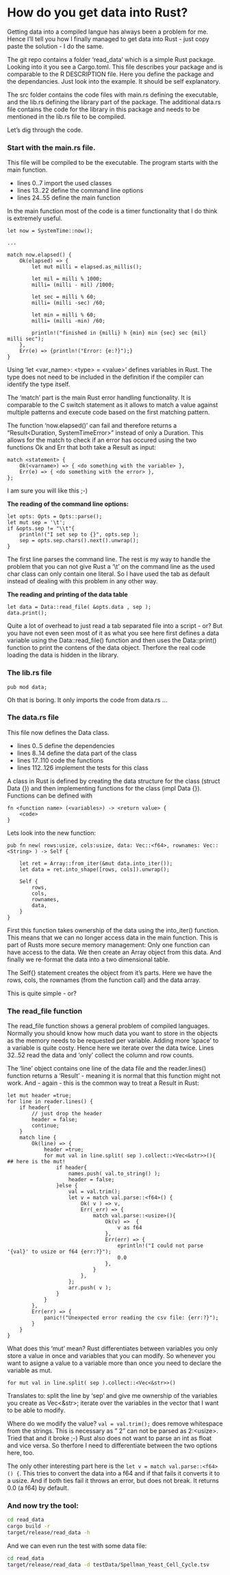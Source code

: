 # How do you get data into Rust?

Getting data into a compiled langue has always been a problem for me.
Hence I'll tell you how I finally managed to get data into Rust - just copy paste the solution - I do the same.

The git repo contains a folder 'read_data' which is a simple Rust package.
Looking into it you see a Cargo.toml. This file describes your package and is comparable to the R DESCRIPTION file.
Here you define the package and the dependancies. Just look into the example. It should be self explanatory.

The src folder contains the code files with main.rs defining the executable, and the lib.rs defining the library part of the package.
The additional data.rs file contains the code for the library in this package and needs to be mentioned in the lib.rs file to be compiled.


Let's dig through the code.


### Start with the main.rs file. 

This file will be compiled to be the executable. The program starts with the main function.

- lines 0..7   import the used classes
- lines 13..22 define the command line options
- lines 24..55 define the main function

In the main function most of the code is a timer functionality that I do think is extremely useful.

```
let now = SystemTime::now();

...

match now.elapsed() {
    Ok(elapsed) => {
        let mut milli = elapsed.as_millis();
        
        let mil = milli % 1000;
        milli= (milli - mil) /1000;

        let sec = milli % 60;
        milli= (milli -sec) /60;

        let min = milli % 60;
        milli= (milli -min) /60;

        println!("finished in {milli} h {min} min {sec} sec {mil} milli sec");
    },
    Err(e) => {println!("Error: {e:?}");}
}
```

Using 'let \<var_name\>: \<type\> = \<value\>' defines variables in Rust.
The type does not need to be included in the definition if the compiler can identify the type itself.


The 'match' part is the main Rust error handling functionality. It is comparable to the C switch statement as it allows to match a value against multiple patterns and execute code based on the first matching pattern. 

The function 'now.elapsed()' can fail and therefore returns a "Result\<Duration, SystemTimeError\>" instead of only a Duration.
This allows for the match to check if an error has occured using the two functions Ok and Err that both take a Result as input:

```
match <statement> {
    Ok(<varname>) => { <do something with the variable> },
    Err(e) => { <do something with the error> },
};
```

I am sure you will like this ;-)


**The reading of the command line options:** 

```
let opts: Opts = Opts::parse();
let mut sep = '\t';
if &opts.sep != "\\t"{
    println!("I set sep to {}", opts.sep );
    sep = opts.sep.chars().next().unwrap(); 
}
```

The first line parses the command line. The rest is my way to handle the problem that you can not give Rust a '\\t' on the command line as the used char class can only contain one literal.
So I have used the tab as default instead of dealing with this problem in any other way.

**The reading and printing of the data table**

```
let data = Data::read_file( &opts.data , sep );
data.print();
```

Quite a lot of overhead to just read a tab separated file into a script - or?
But you have not even seen most of it as what you see here first defines a data variable using the Data::read_file() function and then uses the Data::print() function to print the contens of the data object. Therfore the real code loading the data is hidden in the library.

### The lib.rs file

```
pub mod data;
```

Oh that is boring. It only imports the code from data.rs ...

### The data.rs file

This file now defines the Data class.

- lines 0..5 define the dependencies
- lines 8..14 define the data part of the class
- lines 17..110 code the functions
- lines 112..126 implement the tests for this class

A class in Rust is defined by creating the data structure for the class (struct Data {}) and then implementing functions for the class (impl Data {}).
Functions can be defined with 

```
fn <function name> (<variables>) -> <return value> { 
	<code> 
} 
```

Lets look into the new function:

```
pub fn new( rows:usize, cols:usize, data: Vec::<f64>, rownames: Vec::<String> ) -> Self {

	let ret = Array::from_iter(&mut data.into_iter());
	let data = ret.into_shape([rows, cols]).unwrap();

	Self {
		rows, 
		cols,
		rownames,
		data,
	}
}
```

First this function takes ownership of the data using the into_iter() function. This means that we can no longer access data in the main function. This is part of Rusts more secure memory management: Only one function can have access to the data. We then create an Array object from this data. And finally we re-format the data into a two dimensional table.

The Self{} statement creates the object from it's parts. Here we have the rows, cols, the rownames (from the function call) and the data array. 

This is quite simple - or?

### The read_file function

The read_file function shows a general problem of compiled languages.
Normally you should know how much data you want to store in the objects as the memory needs to be requested per variable.
Adding more 'space' to a variable is quite costy. Hence here we iterate over the data twice. Lines 32..52 read the data and 'only' collect the column and row counts.

The 'line' object contains one line of the data file and the reader.lines() function returns a 'Result' - meaning it is normal that this function might not work.
And - again - this is the common way to treat a Result in Rust:

```
let mut header =true;
for line in reader.lines() {
    if header{
        // just drop the header
        header = false;
        continue;
    }
    match line {
        Ok(line) => {
            header =true;
            for mut val in line.split( sep ).collect::<Vec<&str>>(){ ## here is the mut!
                if header{
                    names.push( val.to_string() );
                    header = false;
                }else {
                    val = val.trim();
                    let v = match val.parse::<f64>() {
                        Ok( v ) => v,
                        Err(_err) => {
                            match val.parse::<usize>(){
                                Ok(v) =>  { 
                                    v as f64
                                },
                                Err(err) => {
                                    eprintln!("I could not parse '{val}' to usize or f64 {err:?}");
                                    0.0
                                },
                            }
                        },
                    };
                    arr.push( v );
                }
            }
        },
        Err(err) => {
            panic!("Unexpected error reading the csv file: {err:?}");
        }
    }
}
```

What does this 'mut' mean? Rust differentiates between variables you only store a value in once and variables that you can modify.
So whenever you want to asigne a value to a variable more than once you need to declare the variable as mut.

```
for mut val in line.split( sep ).collect::<Vec<&str>>()
```

Translates to: split the line by 'sep' and give me ownership of the variables you create as Vec\<&str\>; iterate over the variables in the vector that I want to be able to modify.

Where do we modify the value? ``val = val.trim();`` does remove whitespace from the strings. This is necessary as " 2" can not be parsed as 2:\<usize\>. Tried that and it broke ;-)
Rust also does not want to parse an int as float and vice versa. So therfore I need to differentiate between the two options here, too. 

The only other interesting part here is the ``let v = match val.parse::<f64>() {``. This tries to convert the data into a f64 and if that fails it converts it to a usize. And if both ties fail it throws an error, but does not break. It returns 0.0 (a f64) by default.


### And now try the tool:


```bash
cd read_data
cargo build -r
target/release/read_data -h
```

And we can even run the test with some data file:

```bash
cd read_data
target/release/read_data -d testData/Spellman_Yeast_Cell_Cycle.tsv
```